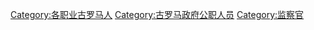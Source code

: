 [[Category:各职业古罗马人|Category:各职业古罗马人]]
[[Category:古罗马政府公职人员|Category:古罗马政府公职人员]]
[[Category:监察官|Category:监察官]]